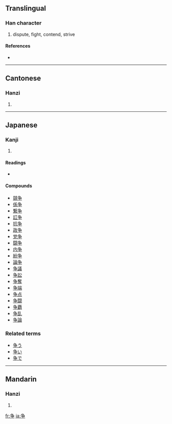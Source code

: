 {{also|爭}}<!-- may be replaced by zh-forms -->
==Translingual==

===Han character===
{{Han char|rn=6|rad=亅|as=05|sn=6|four=|canj=弓尸木 (NSD)}}

# dispute, fight, contend, strive

====References====
* {{Han ref|kx=0137.301|dkj=00236|hdz=10324.120|uh=4E89|ud=20105}}

----

==Cantonese==

===Hanzi===
{{yue-hanzi|jyut=|y=jaang1, jang1}}

# {{defn|Cantonese}}

----

==Japanese==

===Kanji===
{{ja-kanji|grade=4|rs=亅05}}

# {{defn|Japanese}}

====Readings====
* {{ja-readings|on=[[そう]] ([[sō]])|kun=[[あらそう]] ([[争う]], [[arasou]]), [[あらそい]] ([[争い]], [[arasoi]]), [[いかでか]] ([[ikadeka]])}}

====Compounds====
* [[競争]]
* [[係争]]
* [[繋争]]
* [[訌争]]
* [[抗争]]
* [[政争]]
* [[党争]]
* [[闘争]]
* [[内争]]
* [[紛争]]
* [[論争]]
* [[争議]]
* [[争訟]]
* [[争奪]]
* [[争端]]
* [[争点]]
* [[争闘]]
* [[争覇]]
* [[争乱]]
* [[争論]]

===Related terms===
* [[争う]]
* [[争い]]
* [[争で]]

----

==Mandarin==

===Hanzi===
{{cmn-hanzi|tra=爭|pin=[[zhēng]] ([[zheng1]]), [[zhèng]] ([[zheng4]])|wg=cheng<sup>1</sup>, cheng<sup>4</sup>}}

# {{defn|Mandarin}}

[[fr:争]]
[[ja:争]]
